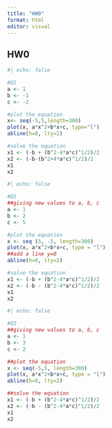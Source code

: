 ```yaml
---
title: "HW0"
format: html
editor: visual
---
```


## HW0

```r
#| echo: false

#Q1
a <- 1
b <- -1
c <- -2

#plot the equation
x<- seq(-5,5,length=300)
plot(x, a*x^2+b*x+c, type="l")
abline(h=0, lty=2)

#solve the equation
x1 <- (-b + (b^2-4*a*c)^1/2)/2
x2 <- (-b-(b^2+4*a*c)^1/2)/2
x1
x2
```

```r
#| echo: false

#Q2
##giving new values to a, b, c
a <- 1
b <- 2
c <- 5

#plot the equation
x <- seq (5, -5, length=300)
plot(x, a*x^2+b*x+c, type = "l")
##add a line y=0
abline(h=0, lty=2)

#solve the equation
x1 <- (-b + (b^2-4*a*c)^1/2)/2
x2 <- (-b - (b^2-4*a*c)^1/2)/2
x1
x2
```

```r
#| echo: false

#Q3
##giving new values to a, b, c
a <- 1
b <- 3
c <- 2

##plot the equation
x <- seq(-5,5, length=300)
plot(x, a*x^2+b*x+c, type = "l")
abline(h=0, lty=2)

##solve the equation
x1 <- (-b + (b^2-4*a*c)^1/2)/2
x2 <- (-b - (b^2-4*a*c)^1/2)/2
x1
x2
```
